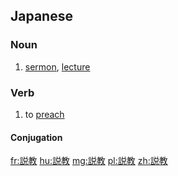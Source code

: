 {{also|說教|说教}}
==Japanese==
{{ja-kanjitab|せつ|k1=せっ|きょう|yomi=o}}

===Noun===
{{ja-noun|せっきょう|kyu=說教}}

# [[sermon]], [[lecture]]

===Verb===
{{ja-verb-suru|せっきょう|kyu=說教}}

# to [[preach]]

====Conjugation====
{{ja-suru|せっきょう}}

[[fr:説教]]
[[hu:説教]]
[[mg:説教]]
[[pl:説教]]
[[zh:説教]]